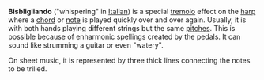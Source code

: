 '''Bisbligliando''' ("whispering" in [[Italian]]) is a special [[tremolo]] effect on the [[harp]] where a [[chord]] or [[note]] is played quickly over and over again.
Usually, it is with both hands playing different strings but the same [[pitch (music)|pitch]]es.  This is possible because of enharmonic spellings created by the pedals.
It can sound like strumming a guitar or even "watery".

On sheet music, it is represented by three thick lines connecting the notes to be trilled.